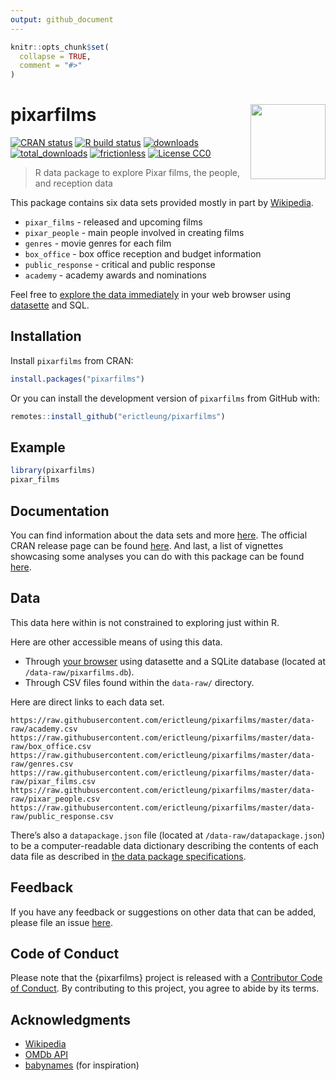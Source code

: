 ```yaml
---
output: github_document
---
```

<!-- README.md is generated from README.Rmd. Please edit that file. -->

```r
knitr::opts_chunk$set(
  collapse = TRUE,
  comment = "#>"
)
```

# pixarfilms <img src="man/figures/logo.png" align="right" alt="" width="120" />

<!-- badges: start -->
[![CRAN status](https://www.r-pkg.org/badges/version/pixarfilms)](https://CRAN.R-project.org/package=pixarfilms)
[![R build status](https://github.com/erictleung/pixarfilms/workflows/R-CMD-check/badge.svg)](https://github.com/erictleung/pixarfilms/actions)
[![downloads](https://cranlogs.r-pkg.org/badges/pixarfilms)](https://cran.r-project.org/package=pixarfilms)
[![total\_downloads](https://cranlogs.r-pkg.org/badges/grand-total/pixarfilms)](https://cran.r-project.org/package=pixarfilms)
[![frictionless](https://github.com/erictleung/pixarfilms/actions/workflows/frictionless.yml/badge.svg)](https://github.com/erictleung/pixarfilms/actions/workflows/frictionless.yml)
[![License CC0](https://img.shields.io/cran/l/pixarfilms)](https://img.shields.io/cran/l/pixarfilms)
<!-- badges: end -->

> R data package to explore Pixar films, the people, and reception data

This package contains six data sets provided mostly in part by
[Wikipedia](https://en.wikipedia.org/wiki/List_of_Pixar_films).

- `pixar_films` - released and upcoming films
- `pixar_people` - main people involved in creating films
- `genres` - movie genres for each film
- `box_office` - box office reception and budget information
- `public_response` - critical and public response
- `academy` - academy awards and nominations

Feel free to
[explore the data immediately](https://pixarfilms-datasette.herokuapp.com/pixarfilms)
in your web browser using
[datasette](https://github.com/simonw/datasette) and SQL.


## Installation

Install `pixarfilms` from CRAN:

```r
install.packages("pixarfilms")
```

Or you can install the development version of `pixarfilms` from GitHub with:

```r
remotes::install_github("erictleung/pixarfilms")
```

## Example

```r
library(pixarfilms)
pixar_films
```

## Documentation

You can find information about the data sets and more
[here](https://erictleung.com/pixarfilms/). The official CRAN release page can
be found [here](https://cran.r-project.org/package=pixarfilms). And last, a
list of vignettes showcasing some analyses you can do with this package can be
found [here](https://erictleung.com/pixarfilms/articles/).


## Data

This data here within is not constrained to exploring just within R.

Here are other accessible means of using this data.

- Through [your browser](https://pixarfilms-datasette.herokuapp.com/pixarfilms)
  using datasette and a SQLite database (located at `/data-raw/pixarfilms.db`).
- Through CSV files found within the `data-raw/` directory.

Here are direct links to each data set.

```
https://raw.githubusercontent.com/erictleung/pixarfilms/master/data-raw/academy.csv
https://raw.githubusercontent.com/erictleung/pixarfilms/master/data-raw/box_office.csv
https://raw.githubusercontent.com/erictleung/pixarfilms/master/data-raw/genres.csv
https://raw.githubusercontent.com/erictleung/pixarfilms/master/data-raw/pixar_films.csv
https://raw.githubusercontent.com/erictleung/pixarfilms/master/data-raw/pixar_people.csv
https://raw.githubusercontent.com/erictleung/pixarfilms/master/data-raw/public_response.csv
```

There's also a `datapackage.json` file (located at `/data-raw/datapackage.json`)
to be a computer-readable data dictionary describing the contents of each data
file as described in
[the data package specifications](https://specs.frictionlessdata.io/data-package/).


## Feedback

If you have any feedback or suggestions on other data that can be added, please
file an issue [here](https://github.com/erictleung/pixarfilms/issues).


## Code of Conduct

Please note that the {pixarfilms} project is released with a
[Contributor Code of Conduct](https://contributor-covenant.org/version/2/0/CODE_OF_CONDUCT.html).
By contributing to this project, you agree to abide by its terms.

## Acknowledgments

- [Wikipedia](https://www.wikipedia.org)
- [OMDb API](https://www.omdbapi.com/)
- [babynames](https://github.com/hadley/babynames) (for inspiration)
